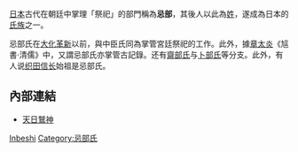 {{japanese|japanese=忌部氏|kana=いんべ の うち、いみべ の うち|romaji=Inbe no uti, Imibe no uti}}

[[日本|日本]]古代在朝廷中掌理「祭祀」的部門稱為'''忌部'''，其後人以此為[[姓|姓]]，遂成為日本的[[氏族|氏族]]之一。

忌部氏在[[大化革新|大化革新]]以前，與中臣氏同為掌管宮廷祭祀的工作。此外，據[[章太炎|章太炎]]《訄書·清儒》中，又謂忌部氏亦掌管古記錄。还有[[齋部氏|齋部氏]]与[[卜部氏|卜部氏]]等分支。此外，有人说[[织田信长|织田信长]]始祖是忌部氏。

== 內部連結 ==
* [[天日鷲神|天日鷲神]]

{{Japan-hist-stub}}
[[Category:日本氏族|Inbeshi]]
[[Category:忌部氏|Category:忌部氏]]